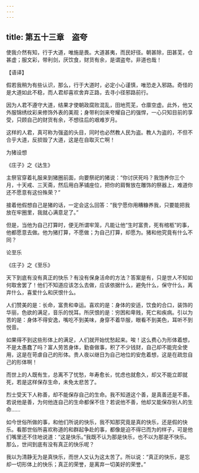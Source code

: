 ```yaml
---
---
---
```

title: 第五十三章　盗夸
---




使我介然有知，行于大道，唯施是畏。大道甚夷，而民好径。朝甚除，田甚芜，仓甚虚；服文彩，带利剑，厌饮食，财货有余，是谓盗夸。非道也哉！

【语译】

假若我稍为有些认识，那么，行于大道时，必定小心谨慎，唯恐走入邪路。奇怪的是大道如此不稳，而人君却喜欢舍弃正路，去寻小径邪路前行。

因为人君不遵守大道，结果才使朝政腐败混乱，田地荒芜，仓廪空虚。此外，他又外服锦绣纹彩来修饰外表的美观；身带利剑来夸耀自己的强悍，一心只知目前的享受，只顾自己的财货有余，不想往后的艰难岁月。

这样的人君，真可称为强盗的头目，同时也必然教人民为盗。教人为盗的，不但不合乎大道，反损毁了大道，这是在自取灭亡啊！

为猪设想

《庄子》之《达生》

主祭官穿着礼服来到猪圈前面，向要祭祀的猪说：“你讨厌死吗？我饱养你三个月，十天戒、三天斋，然后用白茅铺座位，把你的肩臀放在雕饰的祭器上，难道你还不愿意有这份殊荣？”

接着他假想自己是猪的话，一定会这么回答：“我宁愿你用糟糠养我，只要能把我放在牢圈里，我就心满意足了。”

但是，当他为自己打算时，便无所谓牢笼，凡能让他“生时富贵，死有棺柩”的事，他都愿意去做。他为猪打算，不愿做；为自己打算，却愿为。猪和他究竟有什么不同？

论至乐

《庄子》之《至乐》

天下到底有没有真正的快乐？有没有保身活命的方法？答案是有，只是世人不知如何取舍罢了！他们不知道应该怎么去做，应该依据什么，避免什么，保守什么，离弃什么，喜爱什么和厌恨什么。

人们赞美的是：长命，富贵和幸运。喜欢的是：身体的安适，饮食的合口，装饰的华丽，色欲的满足，音乐的悦耳。所厌恨的是：穷困和卑贱，死亡和疾病。引以为苦的是：身体不得安逸，嘴吃不到美味，身穿不着华服，眼看不到美色，耳听不到悦音。

如果得不到这些形体上的满足，人们就开始忧愁起来。唉！这么费心为形体着想，不是太愚蠢了吗？富人劳苦身体，勤奋做事，积了不少钱财，自己却不能完全使用，这是在苛虐自己的形体。贵人夜以继日为自己地位的安危着想，这是在疏忽自己的形体啊！

而世上的人既有生，总离不了忧愁，年寿愈长，忧虑也就愈久，却又不能立即就死，若是这样保存生命，未免太悲苦了。

烈士受天下人称善，却不能保存自己的生命。我不知道这个善，是真善还是不善。若说他是善，为何他连自己的生命都保不住？若说他不善，他却又能保存别人的生命……

如今世俗所做的事，和他们所说的快乐，我不知那究竟是真的快乐，还是假的快乐。看那世俗所喜欢称道的和群起争赴的事，都像是迫不得已而为的样子，可是他们嘴里还不住地说道：“这是快乐。”我既不认为那是快乐，也不以为那是不快乐。那么，世间到底有没有真正的快乐呢？

我以为清静无为是真快乐，而世人又认为这太苦了。所以说：“真正的快乐，是忘却一切形体上的快乐；真正的荣誉，是离弃一切美好的荣誉。”